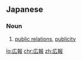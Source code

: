 ==Japanese==
{{ja-kanjitab|広|報}}

===Noun===
{{ja-noun|こうほう}}

# [[public relations]], [[publicity]]

[[lo:広報]]
[[chr:広報]]
[[zh:広報]]